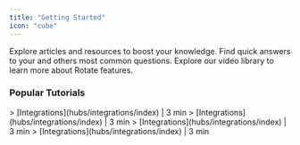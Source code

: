 ```yaml
---
title: "Getting Started"
icon: "cube"
---
```


<CardGroup cols={3}>
  <Card title="Knowledge base" icon="books" color="#FF8D3A" href="knowledge-base">
    Explore articles and resources to boost your knowledge.
  </Card>

  <Card title="FAQs" icon="seal-question" color="#FF8D3A">
    Find quick answers to your and others most common questions.
  </Card>

  <Card title="Video Guides" icon="clapperboard-play" color="#FF8D3A">
    Explore our video library to learn more about Rotate features.
  </Card>
</CardGroup>

### Popular Tutorials

<CardGroup cols={2}>
  <Card title="Integrate account with Google Workspace tenant" horizontal={false}>
    > [Integrations](hubs/integrations/index) | <Icon icon="clock" color="grey" iconType="sharp-regular" />  3 min
  </Card>

  <Card title="Integrate account with Microsoft 365 tenant" horizontal={false}>
    > [Integrations](hubs/integrations/index) | <Icon icon="clock" color="grey" iconType="sharp-regular" />  3 min
  </Card>
</CardGroup>



<Frame as="div">
<CardGroup cols={4}>
  <Card title="Integrate account with Google Workspace tenant" horizontal={false}>
    > [Integrations](hubs/integrations/index) | <Icon icon="clock" color="grey" iconType="sharp-regular" />  3 min
  </Card>

  <Card title="Integrate account with Microsoft 365 tenant" horizontal={false}>
    > [Integrations](hubs/integrations/index) | <Icon icon="clock" color="grey" iconType="sharp-regular" />  3 min
  </Card>
</CardGroup>
</Frame>

